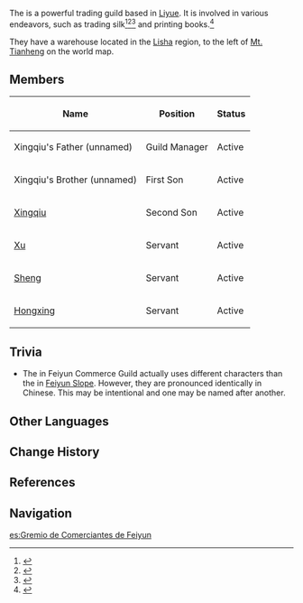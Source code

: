 {{Terminology Infobox
|type         = Factions
|region       = Liyue
}}
The {{Lang|'''Feiyun Commerce Guild'''|zh=飞云商会|zh_rm=Fēiyún Shānghuì}} is a powerful trading guild based in [[Liyue]]. It is involved in various endeavors, such as trading silk<ref>{{Ref/NPC|Xu}}</ref><ref>{{Ref/NPC|Ogura Mio}}</ref><ref>{{Ref/NPC|Ogura Yuu}}</ref> and printing books.<ref>{{Ref/Quest|This Novel Is Amazing!}}</ref>

They have a warehouse located in the [[Lisha]] region, to the left of [[Mt. Tianheng]] on the world map.

==Members==
{| class="article-table"
!Name
!Position
!Status
|-
|Xingqiu's Father (unnamed)
|Guild Manager
|Active
|-
|Xingqiu's Brother (unnamed)
|First Son
|Active
|-
|[[Xingqiu]]
|Second Son
|Active
|-
|[[Xu]]
|Servant
|Active
|-
|[[Sheng]]
|Servant
|Active
|-
|[[Hongxing]]
|Servant
|Active
|}

==Trivia==
* The {{Lang|"Feiyun"|zh=飞云|zh_rm=Fēiyún|zh_tl=Flying Clouds}} in Feiyun Commerce Guild actually uses different characters than the {{Lang|"Feiyun"|zh=绯云|zh_rm=Fēiyún|zh_tl=Scarlet Clouds}} in [[Liyue Harbor#Feiyun Slope|Feiyun Slope]]. However, they are pronounced identically in Chinese. This may be intentional and one may be named after another.

==Other Languages==
{{Other Languages
|en      = Feiyun Commerce Guild
|zhs     = 飞云商会
|zhs_rm  = Fēiyún Shānghuì
|zht     = 飛雲商會
|zht_rm  = Fēiyún Shānghuì
|zh_tl   = Flying Cloud Commerce Guild
|ja      = {{Rubi|飛|ひ|雲|うん|商|しょう|会|かい}}
|ja_rm   = Hi'un Shoukai
|ja_tl   = Flying Cloud Commerce Guild{{Sino|ja}}
|ko      = {{tt|비운|飛雲}} {{tt|상회|商會}}
|ko_rm   = Bi'un Sanghoe
|ko_tl   = Flying Cloud Company{{Sino|ko}}
|es      = Gremio de Comerciantes de Feiyun
|es_tl   = Feiyun Merchant Guild
|fr      = Guilde des marchands de Feiyun
|fr_tl   = Feiyun Merchants Guild
|ru      = Торговая гильдия «Фэйюнь»
|ru_tl   = 
|th      = สมาคมการค้า Feiyun
|th_rm   = Samakhom kan kha
|th_tl   = Feiyun Commerce Guild
|vi      = {{tt|Thương Hội|商會}} {{tt|Phi Vân|飛雲}}
|vi_tl   = Flying Cloud Commerce Guild{{Sino|vi|part=1}}
|de      = Händlergilde Feiyun
|de_tl   = Merchants Guild Feiyun
|id      = Feiyun Commerce Guild
|pt      = Guilda de Comerciantes de Feiyun
|pt_tl   = 
}}

==Change History==
{{Change History|1.0}}

==References==
{{Reflist}}

==Navigation==
{{Faction Navbox}}

[[Category:Feiyun Commerce Guild| ]]

[[es:Gremio de Comerciantes de Feiyun]]